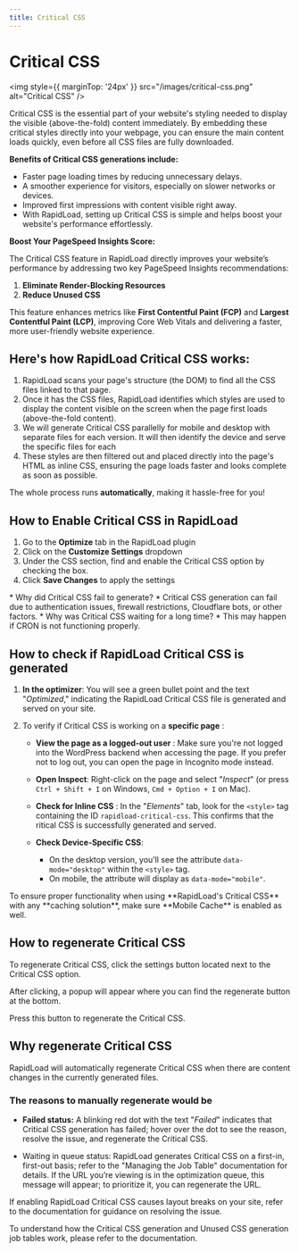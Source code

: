 ```yaml
---
title: Critical CSS
--- 
```



# Critical CSS

<img style={{ marginTop: '24px' }} 
src="/images/critical-css.png" alt="Critical CSS" />

Critical CSS is the essential part of your website's styling needed to display the visible (above-the-fold) content immediately. 
By embedding these critical styles directly into your webpage, you can ensure the main content loads quickly, even before all
CSS files are fully downloaded.

**Benefits of Critical CSS generations include:**  

- Faster page loading times by reducing unnecessary delays.
- A smoother experience for visitors, especially on slower networks or devices.
- Improved first impressions with content visible right away.
- With RapidLoad, setting up Critical CSS is simple and helps boost your website's performance effortlessly.

**Boost Your PageSpeed Insights Score:**  

The Critical CSS feature in RapidLoad directly improves your website’s performance by addressing two key PageSpeed Insights recommendations:

1. **Eliminate Render-Blocking Resources**
2. **Reduce Unused CSS**

This feature enhances metrics like **First Contentful Paint (FCP)** and **Largest Contentful Paint (LCP)**, 
improving Core Web Vitals and delivering a faster, more user-friendly website experience.

## Here's how RapidLoad Critical CSS works:

1. RapidLoad scans your page's structure (the DOM) to find all the CSS files linked to that page.
2. Once it has the CSS files, RapidLoad identifies which styles are used to display the content visible on the screen when the page first loads (above-the-fold content).  
3. We will generate Critical CSS parallelly for mobile and desktop with separate files for each version. It will then identify the device and serve the specific files for each
4. These styles are then filtered out and placed directly into the page's HTML as inline CSS, ensuring the page loads faster and looks complete as soon as possible. 

The whole process runs **automatically**, making it hassle-free for you!

## How to Enable Critical CSS in RapidLoad  

1. Go to the **Optimize** tab in the RapidLoad plugin
2. Click on the **Customize Settings** dropdown
3. Under the CSS section, find and enable the Critical CSS option by checking the box.
4. Click **Save Changes** to apply the settings

 
<Callout type="error" emoji="️📌"> 
* Why did Critical CSS fail to generate?  
    *   Critical CSS generation can fail due to authentication issues, firewall 
    restrictions, Cloudflare bots, or other factors.
* Why was Critical CSS waiting for a long time?
    *   This may happen if CRON is not functioning properly.
</Callout>

## How to check if RapidLoad Critical CSS is generated
  
1. **In the optimizer**: You will see a green bullet point and the text 
"*Optimized*," indicating the RapidLoad Critical CSS file is generated and served 
on your site.

2. To verify if Critical CSS is working on a **specific page** :

    * **View the page as a logged-out user** : Make sure you're not logged into 
    the WordPress backend when accessing the page. If you prefer not to log out, 
    you can open the page in Incognito mode instead.

    * **Open Inspect**: Right-click on the page and select "_Inspect_" 
    (or press `Ctrl + Shift + I` on Windows, `Cmd + Option + I` on Mac).

    * **Check for Inline CSS** : In the "_Elements_" tab, look for the `<style>` 
    tag containing the ID `rapidload-critical-css`. This confirms that the 
    ritical CSS is successfully generated and served.

    * **Check Device-Specific CSS**:
        *   On the desktop version, you’ll see the attribute 
        `data-mode="desktop"` within the `<style>` tag.
        *   On mobile, the attribute will display as `data-mode="mobile"`.


<Callout type="error" emoji="️📌">
To ensure proper functionality when using **RapidLoad's Critical CSS** with any 
**caching solution**, make sure **Mobile Cache** is enabled as well.
</Callout>

## How to regenerate Critical CSS

To regenerate Critical CSS, click the settings button located next to the 
Critical CSS option.


After clicking, a popup will appear where you can find the regenerate button at 
the bottom.


Press this button to regenerate the Critical CSS.

## Why regenerate Critical CSS

RapidLoad will automatically regenerate Critical CSS when there are content 
changes in the currently generated files.

### The reasons to manually regenerate would be


* **Failed status:** A blinking red dot with the text "_Failed_" indicates that
 Critical CSS generation has failed; hover over the dot to see the reason, 
 resolve the issue, and regenerate the Critical CSS.
 

* Waiting in queue status: RapidLoad generates Critical CSS on a first-in,
first-out basis; refer to the "Managing the Job Table" documentation for details.
If the URL you’re viewing is in the optimization queue, this message will appear;
to prioritize it, you can regenerate the URL.


If enabling RapidLoad Critical CSS causes layout breaks on your site, refer to 
the documentation for guidance on resolving the issue.

To understand how the Critical CSS generation and Unused CSS generation job 
tables work, please refer to the documentation.